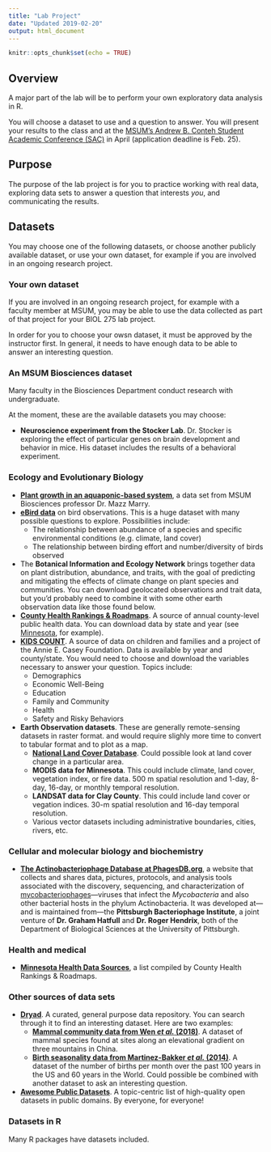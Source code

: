 ```yaml
---
title: "Lab Project"
date: "Updated 2019-02-20"
output: html_document
---
```


```r
knitr::opts_chunk$set(echo = TRUE)
```

## Overview

A major part of the lab will be to perform your own exploratory data analysis in R.

You will choose a dataset to use and a question to answer. You will present your results to the class and at the [MSUM’s Andrew B. Conteh Student Academic Conference (SAC)](https://www.mnstate.edu/sac/) in April (application deadline is Feb. 25).

## Purpose

The purpose of the lab project is for you to practice working with real data, exploring data sets to answer a question that interests _you_, and communicating the results.

## Datasets

You may choose one of the following datasets, or choose another publicly available dataset, or use your own dataset, for example if you are involved in an ongoing research project.

### Your own dataset

If you are involved in an ongoing research project, for example with a faculty member at MSUM, you may be able to use the data collected as part of that project for your BIOL 275 lab project.

In order for you to choose your owsn dataset, it must be approved by the instructor first. In general, it needs to have enough data to be able to answer an interesting question.

### An MSUM Biosciences dataset

Many faculty in the Biosciences Department conduct research with undergraduate.

At the moment, these are the available datasets you may choose:

- **Neuroscience experiment from the Stocker Lab**. Dr. Stocker is exploring the effect of particular genes on brain development and behavior in mice. His dataset includes the results of a behavioral experiment.

### Ecology and Evolutionary Biology

- **[Plant growth in an aquaponic-based system](marry.html)**, a data set from MSUM Biosciences professor Dr. Mazz Marry.
- **[eBird data](https://ebird.org/science)** on bird observations. This is a huge dataset with many possible questions to explore. Possibilities include:
    - The relationship between abundance of a species and specific environmental conditions (e.g. climate, land cover)
    - The relationship between birding effort and number/diversity of birds observed
- The **Botanical Information and Ecology Network** brings together data on plant distribution, abundance, and traits, with the goal of predicting and mitigating the effects of climate change on plant species and communities. You can download geolocated observations and trait data, but you'd probably need to combine it with some other earth observation data like those found below.
- **[County Health Rankings & Roadmaps](http://www.countyhealthrankings.org/)**. A source of annual county-level public health data. You can download data by state and year (see [Minnesota](http://www.countyhealthrankings.org/app/minnesota/2017/downloads), for example).
- **[KIDS COUNT](http://datacenter.kidscount.org/)**. A source of data on children and families and a project of the Annie E. Casey Foundation. Data is available by year and county/state. You would need to choose and download the variables necessary to answer your question. Topics include:
    - Demographics
    - Economic Well-Being
    - Education
    - Family and Community
    - Health
    - Safety and Risky Behaviors
- **Earth Observation datasets**. These are generally remote-sensing datasets in raster format. and would require slighly more time to convert to tabular format and to plot as a map.
    - **[National Land Cover Database](https://www.mrlc.gov/finddata.php)**. Could possible look at land cover change in a particular area.
    - **MODIS data for Minnesota**. This could include climate, land cover, vegetation index, or fire data. 500 m spatial resolution and 1-day, 8-day, 16-day, or monthly temporal resolution.
    - **LANDSAT data for Clay County**. This could include land cover or vegation indices. 30-m spatial resolution and 16-day temporal resolution.
    - Various vector datasets including administrative boundaries, cities, rivers, etc.

### Cellular and molecular biology and biochemistry

- **[The Actinobacteriophage Database at PhagesDB.org](https://phagesdb.org/)**, a website that collects and shares data, pictures, protocols, and analysis tools associated with the discovery, sequencing, and characterization of [mycobacteriophages](https://phagesdb.org/glossary/#Mycobacteriophage)—viruses that infect the *Mycobacteria* and also other bacterial hosts in the phylum Actinobacteria. It was developed at—and is maintained from—the **Pittsburgh Bacteriophage Institute**, a joint venture of **Dr. Graham Hatfull** and **Dr. Roger Hendrix**, both of the Department of Biological Sciences at the University of Pittsburgh.

### Health and medical

- **[Minnesota Health Data Sources](http://www.countyhealthrankings.org/using-the-rankings-data/finding-more-data/minnesota)**, a list compiled by County Health Rankings & Roadmaps.

### Other sources of data sets

- **[Dryad](http://datadryad.org/)**. A curated, general purpose data repository. You can search through it to find an interesting dataset. Here are two examples:
    - **[Mammal community data from Wen _et al._ (2018)](http://hdl.handle.net/10255/dryad.170813 )**. A dataset of mammal species found at sites along an elevational gradient on three mountains in China.
    - **[Birth seasonality data from Martinez-Bakker _et al._ (2014)](http://hdl.handle.net/10255/dryad.170822)**. A dataset of the number of births per month over the past 100 years in the US and 60 years in the World. Could possible be combined with another dataset to ask an interesting question.
- **[Awesome Public Datasets](https://github.com/awesomedata/awesome-public-datasets)**. A topic-centric list of high-quality open datasets in public domains. By everyone, for everyone! 

### Datasets in R

Many R packages have datasets included.

